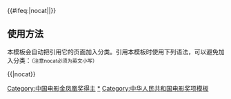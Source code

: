 {{Navbox
|name=中国电影金凤凰奖
|title=历届[[金凤凰奖|中国电影金凤凰奖]]获得者
|titlestyle = background:Khaki
|above=
|state={{{state<includeonly>|collapsed</includeonly>}}}
|groupstyle = text-align: left; background:Khaki
|bodyclass = hlist

|group1=第一届（1987年）
|list1=
{{Navbox|child
|groupstyle = text-align: left; background:Khaki
|group1=表演学会奖
|list1= 
* [[潘虹]]
* [[鲁非]]
* [[张力维]]
* [[于绍康]]
* [[马崇乐]]
* [[李羚]]
* [[刘晓庆]]
* [[黄小雷]]
* [[岳红]]
* [[巫刚]]
* [[张帆 (中国电影演员)|张帆]]
* [[朱时茂]]
* [[周里京]]
* [[娜仁花]]
* [[邸力]]
* [[刘庭尧]]
* [[孙敖]]
* [[刘雪婷]]
* [[金毅 (演员)|金毅]]
* [[李显刚 (演员)|李显刚]]
* [[刘文治]]
* [[傅艺伟]]
* [[林强 (演员)|林强]]
* [[向梅]]
* [[李纬 (演员)|李緯]]
* [[吴云芳 (演员)|吴云芳]]
* [[张伟欣]]
* [[王馥荔]]
* [[王诗槐]]
* [[毛永明]]
* [[达式常]]
* [[杨在葆]]
* [[李梓]]
* [[张天喜]]
* [[张小磊]]
* [[夏宗佑]]
* [[辛明 (演员)|辛明]]
* [[许还山]]
* [[智一桐]]
* [[张丰毅]]
* [[王咏歌]]
* [[陈裕德]]
* [[胡尔西德·吐尔地]]
* [[奶峁爬]]
* [[恩和森]]
}}

|group2=第二届（1989年）
|list2=
{{Navbox|child
|groupstyle = text-align: left; background:Khaki
|group1=表演学会奖
|list1= 
* [[刘晓庆]]
* [[姜文]]
* [[陈佩斯]]
* [[沈丹萍]]
* [[葛存壮]]
* [[袁苑]]
* [[赵君 (演员)|赵军]]
* [[赵有亮]]
* [[方子哥]]
* [[张嬿]]
* [[黄梅莹]]
* [[宋春丽]]
* [[冯恩鹤]]
* [[赵恒多]]
* [[谢园]]
* [[柳健]]
* [[李真 (配音演员)|李真]]
* [[刘威]]
* [[林强 (演员)|林强]]
* [[杨晓丹]]
* [[寇振海]]
* [[杨在葆]]
* [[奇梦石]]
* [[吴竞]]
* [[吴海燕]]
* [[翟乃社]]
* [[吕丽萍]]
* [[刘琼]]
* [[乔榛]]
* [[刘延 (演员)|刘延]]
* [[陈锐 (演员)|陳銳]]
* [[于莉]]
* [[穆牧]]
* [[高明 (演员)|高明]]
* [[潘虹]]
* [[孙敏]]
* [[朱琳 (影视演员)|朱琳]]
* [[丁一 (1942年)|丁一]]
* [[胡尔西德·吐尔地]]
* [[萨仁高娃]]
}}

|group3=第三届（1991年）
|list3=
{{Navbox|child
|groupstyle = text-align: left; background:Khaki
|group1=表演学会奖
|list1= 
* [[孙松 (演员)|孙松]]
* [[张光北]]
* [[李雪健]]
* [[吕丽萍]]
* [[陈宝国]]
* [[陈道明]]
* [[葛优]]
* [[赵君 (演员)|赵军]]
* [[林默予]]
* [[谢园]]
* [[苏荧]]
* [[胡连华]]
* [[奇梦石]]
* [[张丰毅]]
* [[王志刚 (演员)|王志剛]]
* [[左翎]]
* [[孙淳]]
* [[汤唐明]]
* [[古力扎尔·铁木尔]]
* [[艾丽娅]]
|group2=特别荣誉奖
|list2= 
* [[邸力]]
* [[赵子岳]]
* [[项堃]]
* [[谢添]]
* [[胡朋]]
* [[黎莉莉]]
* [[浦克]]
* [[刘琼]]
* [[吴茵]]
* [[宣景琳]]
* [[顾也鲁]]
* [[舒適 (演員)|舒適]]
}}

|group4=第四届（1993年）
|list4=
{{Navbox|child
|groupstyle = text-align: left; background:Khaki
|group1=表演学会奖
|list1= 
* [[王铁成]]
* [[赵丽蓉]]
* [[许晴]]
* [[曹翠芬]]
* [[宋佳 (1962年)|宋佳]]
* [[葛优]]
* [[冯巩]]
* [[马绍信]]
* [[赵奎娥]]
* [[巩俐]]
* [[宋晓英]]
* [[奚美娟]]
* [[牛犇]]
* [[陶慧敏]]
* [[普超英]]
* [[许还山]]
* [[雷汉]]
* [[吴冕]]
* [[吐依贡阿合买提]]
|group2=特别荣誉奖
|list2= 
* [[陈强 (演员)|陈强]]
* [[凌元]]
* [[陈立中 (演员)|陈立中]]
* [[张雁 (1918年)|张雁]]
* [[欧阳儒秋]]
* [[张瑞芳]]
* [[白杨 (演员)|白杨]]
* [[张伐]]
* [[李纬 (演员)|李緯]]
* [[白穆]]
* [[鲍方]]
* [[吕玉堃]]

|group3=特别贡献奖
|list3= 
* [[成龍]]
* [[張國榮]]
* [[斯琴高娃]]
* [[夏梦]]
* [[張艾嘉]]
* [[柯俊雄]]
* [[林青霞]]
* [[秦漢 (演員)|秦汉]]
}}

|group5=第五届（1995年）
|list5=
{{Navbox|child
|groupstyle = text-align: left; background:Khaki
|group1=表演学会奖
|list1= 
* [[李仁堂]]
* [[方子哥]]
* [[牛振华]]
* [[赵小锐]]
* [[赵晓明 (演员)|赵晓明]]
* [[荆明华]]
* [[巫刚]]
* [[王志文]]
* [[周里京]]
* [[刘之冰]]
* [[肖荣生]]
* [[宁静]]
* [[何赛飞]]
* [[徐松子]]
* [[徐东方]]
* [[戈治均]]
* [[潘虹]]
* [[木拉丁]]
* [[巴森]]
* [[艾丽娅]]
|group2=特别荣誉奖
|list2= 
* [[于藍]]
* [[孙道临]]
* [[秦怡]]
* [[乔奇]]
* [[陈述 (演员)|陈述]]
* [[王丹凤]]
* [[史进 (演员)|史进]]
}}

|group6=第六届（1997年）
|list6=
{{Navbox|child
|groupstyle = text-align: left; background:Khaki
|group1=表演学会奖
|list1= 
* [[郭碧川]]
* [[宁静]]
* [[鄭衛莉]]
* [[高明 (演员)|高明]]
* [[池华琼]]
* [[吐尔洪]]
* [[曹翠芬]]
* [[金鑫 (演员)|金鑫]]
* [[宋春丽]]
* [[黄素影]]
* [[胡尔西德·吐尔地]]
* [[奚美娟]]
* [[于慧 (演员)|于慧]]
* [[刘佩琦]]
* [[张国立]]
* [[曹景阳]]
* [[丁嘉丽]]
* [[邵兵]]
}}

|group7=第七届（1999年）
|list7=
{{Navbox|child
|groupstyle = text-align: left; background:Khaki
|group1=表演学会奖
|list1= 
* [[王学圻]]
* [[白雪云]]
* [[何麟]]
* [[冯巩]]
* [[艾丽娅]]
* [[孙敏]]
* [[陶虹]]
* [[徐光明]]
* [[许叔惠]]
* [[黄磊]]
* [[剧雪]]
* [[张嘉益|张小童]]
* [[唐国强]]
* [[徐帆]]
* [[葛存壮]]
* [[傅学诚]]
* [[潘予]]
* [[徐静蕾]]
* -{[[涂們]]}-
* [[濮存昕]]
}}

|group8=第八届（2001年）
|list8=
{{Navbox|child
|groupstyle = text-align: left; background:Khaki
|group1=表演学会奖
|list1= 
* [[潘粤明]]
* [[蒋雯丽]]
* [[李雪健]]
* [[傅彪]]
* [[雷明]]
* [[陈瑾 (演员)|陈瑾]]
* [[陶虹]]
* [[袁泉]]
* [[刘琳]]
* [[姜武]]
* [[徐帆]]
* [[巩俐]]
* [[尤勇]]
* [[丹增卓嘎]]
* [[哈斯高娃]]
|group2=特别荣誉奖
|list2= 
* [[王润身 (演员)|王润身]]
* [[仲星火]]
* [[李长华 (演员)|李长华]]
* [[林默予]]
* [[梁音]]
|group3=终身成就奖
|list3= 
* [[谢添]]
}}

|group9=第九届（2003年）
|list9=
{{Navbox|child
|groupstyle = text-align: left; background:Khaki
|group1=表演学会奖
|list1= 
* [[王霙]]
* [[王志文]]
* [[王学圻]]
* [[卢奇]]
* [[吐依贡]]
* [[吴竟]]
* [[张棪琰]]
* [[陳紅 (演員)|陈红]]
* [[周莉 (演员)|周莉]]
* [[侯勇]]
* [[娜仁花]]
* [[倪萍]]
* [[袁泉]]
* [[陶红]]
* [[鄂布斯·勇林|鄂布斯]]
* [[黄宏 (演员)|黄宏]]
* [[黄海波]]
|group2=特别荣誉奖
|list2= 
* [[中叔皇]]
* [[劉江 (中國大陸演員)|刘江]]
* [[印质明]]
* [[曲云]]
* [[杨静 (演员)|楊靜]]
* [[里坡]]
* [[郭允泰]]
* [[铁牛 (演员)|铁牛]]
* [[温锡莹]]
|group3=终身成就奖
|list3= 
* [[张瑞芳]]
}}

|group10=第十届（2005年）
|list10=
{{Navbox|child
|groupstyle = text-align: left; background:Khaki
|group1=表演学会奖
|list1= 
* [[趙薇]]
* [[姜文]]
* [[刘威]]
* [[刘烨 (演员)|刘烨]]
* [[余男]]
* [[吴军 (1970年)|吴军]]
* [[范伟]]
* [[夏雨 (中国大陆演员)|夏雨]]
* [[蒋雯丽]]
* [[蒋勤勤]]
* [[郭晓冬]]
* [[黄磊]]
|group2=特别荣誉奖
|list2= 
* [[莎莉]]
* [[冯奇]]
* [[管宗祥]]
* [[师伟]]
* [[庞学勤]]
* [[曹会渠]]
* [[刘世龙 (演员)|刘世龙]]
|group3=杰出成就奖
|list3= 
* [[成龍]]
|group4=终身成就奖
|list4= 
* [[于藍|于蓝]]
* [[陈强 (演员)|陈强]]
* [[秦怡]]
* [[孙道临]]
}}

|group11=第十一届（2007年）
|list11=
{{Navbox|child
|groupstyle = text-align: left; background:Khaki
|group1=表演学会奖
|list1= 
* [[王伍福]]
* [[刘艺 (1971年)|刘艺]]
* [[刘佳 (1960年)|刘佳]]
* [[朱媛媛]]
* [[李幼斌]]
* [[李冰冰]]
* [[陈坤]]
* [[陈宝国]]
|group2=新人奖
|list2= 
* [[高圆圆]]
* [[车永莉]]
* [[黄奕]]
* [[钟秋]]
|group3=特别荣誉奖
|list3= 
* [[李健 (演员)|李健]]
* [[王蓓]]
* [[方辉]]
* [[黄宗洛]]
* [[智一桐]]
* [[朱旭 (演员)|朱旭]]
|group4=终身成就奖
|list4= 
* [[于洋 (1930年)|于洋]]
}}

|group12=第十二届（2009年）
|list12=
{{Navbox|child
|groupstyle = text-align: left; background:Khaki
|group1=表演学会奖
|list1= 
* [[马伊琍]]
* [[王奎荣]]
* [[车永莉]]
* [[邓超]]
* [[巫刚]]
* [[苗圃 (演员)|苗圃]]
* [[范冰冰]]
* [[聂远]]
* [[黄渤]]
* [[黄晓明]]
* [[颜丹晨]]
* [[颜丙燕]]
* [[刘劲]]
* [[苏丽]]
* [[马晓伟 (演员)|马晓伟]]
* [[张涵予]]
|group2=新人奖
|list2= 
* [[余少群]]
* [[李光洁]]
* [[吕聿来|吕玉来]]
* [[周扬 (演员)|周扬]]
* [[啟星]]
* [[袁文霆]]
* [[温桂钰]]
* [[蒋婧]]
|group3=评委会特别奖
|list3= 
* [[趙薇]]
* [[葛优]]
|group4=特别荣誉奖
|list4= 
* [[钱千里]]
* [[李丁 (影视演员)|李丁]]
* [[陈志坚 (演员)|陈志坚]]
* [[向隽殊]]
* [[白德彰]]
* [[张勇手]]
* [[陶玉玲]]
* [[牛犇]]
* [[黄宗英]]
* [[崔超明]]
|group5=终身成就奖
|list5= 
* [[田华]]
* [[王心剛]]
* [[王曉棠]]
* [[张良 (演员)|张良]]
}}

|group13=第十三届（2011年）
|list13=
{{Navbox|child
|groupstyle = text-align: left; background:Khaki
|group1=表演学会奖
|list1= 
* [[马以 (演员)|马以]]
* [[文章 (演员)|文章]]
* [[王雅捷]]
* [[任程伟]]
* [[孙维民]]
* [[杨立新]]
* [[吴刚 (中国大陆演员)|吴刚]]
* [[陈建斌]]
* [[黄禾|苗苗]]
* [[范志博]]
* [[果靖霖|果静林]]
* [[周迅]]
* [[周小斌]]
* [[居文沛]]
* [[段奕宏]]
* [[祖峰]]
* [[姚晨]]
* [[啟星]]
* [[谢润 (演员)|谢润]]
|group2=新人奖
|list2= 
* [[王嘉 (演员)|王嘉]]
* [[王珞丹]]
* [[白静]]
* [[刘倩]]
* [[肖韵]]
* [[张默 (演员)|张默]]
* [[姚笛]]
* [[蒲巴甲]]
* [[戴佳佳]]
|group3=特别奖
|list3= 
* [[蘇有朋]]
|group4=特别荣誉奖
|list4= 
* [[叶琳琅]]
* [[刘冠雄 (演员)|刘冠雄]]
* [[孙永平]]
* [[张莺]]
* [[袁霞]]
* [[鲁非]]
}}

|group14=第十四届（2013年）
|list14=
{{Navbox|child
|groupstyle = text-align: left; background:Khaki
|group1=表演学会奖
|list1= 
* [[陆毅]]
* [[沙溢]]
* [[孔维]]
* [[张雨绮]]
* [[倪大红]]
* [[王千源]]
* [[郭涛 (演员)|郭涛]]
* [[王静 (演员)|王静]]
* [[石琳 (演员)|石琳]]
* [[张曦文]]
* [[魏一]]
* [[何政军]]
* [[刘之冰]]
* [[丁柳元]]
* [[王嘉 (演员)|王嘉]]
* [[张嘉益]]
* [[冯远征]]
* [[秦海璐]]
|group2=新人奖
|list2= 
* [[刘岳 (演员)|刘岳]]
* [[李东学]]
* [[宋洋]]
* [[张一山]]
* [[雷佳音]]
* [[马思纯]]
* [[李木子]]
* [[杨紫]]
* [[闵春晓]]
|group3=终身成就奖
|list3= 
* [[王丹凤]]
|group4=特别荣誉奖
|list4= 
* [[马精武]]
* [[安琪 (1932年)|安琪]]
* [[许还山]]
* [[孙羽]]
* [[吴素琴]]
* [[赵汝平]]
* [[柳杰]]
* [[贺小书]]
* [[徐才根]]
* [[高正 (1922年)|高正]]
}}

|group15=第十五届（2015年）
|list15=
{{Navbox|child
|groupstyle = text-align: left; background:Khaki
|group1=表演学会奖
|list1= 
* [[王景春 (1973年)|王景春]]
* [[成泰燊]]
* [[吴秀波]]
* [[陈道明]]
* [[黄渤]]
* [[黄晓明]]
* [[闫妮]]
* [[胡尔西德·吐尔地]]
|group2=新人奖
|list2= 
* [[董子健]]
* [[阿旺仁青]]
* [[张佳宁]]
* [[奚望]]
* [[古力娜扎]]
|group3=学会贡献奖
|list3= 
* [[李苒苒]]
* [[刘诗兵]]
* [[崔新琴]]
* [[钱学格]]
* [[蔡鉴洲]]
* [[黄小雷]]
|group4=特别荣誉奖
|list4= 
* [[王铁成]]
* [[王苏娅]]
* [[任申]]
* [[向梅]]
* [[严翔]]
* [[严顺开]]
* [[李志舆]]
* [[郑振瑶]]
* [[莫梓江]]
* [[黄非]]
|group5=终身成就奖
|list5= 
* [[谢芳]]
}}

|group16=第十六届（2017年）
|list16=
{{Navbox|child
|groupstyle = text-align: left; background:Khaki
|group1=表演学会奖
|list1= 
* [[马恩然]]
* [[陶泽如]]
* [[郭晓东]]
* [[陈建斌]]
* [[段奕宏]]
* [[侯天来]]
* [[王馥荔]]
* [[馬思純]]
* [[颜丙燕]]
* [[杨子姗]]
* [[葛晓凤]]
|group2=新人奖
|list2= 
* [[刘芮麟]]
* [[张博宇]]
* [[王梓程]]
* [[张楚楚]]
* [[戴卓凝]]
|group3=特别荣誉奖
|list3= 
* [[卢桂兰]]
* [[毕鉴昌]]
* [[刘子枫]]
* [[达式常]]
* [[吴文华 (演员)|吴文华]]
* [[李长乐]]
* [[金迪 (演员)|金迪]]
* [[袁玫]]
* [[俞平]]
* [[祝希娟]]
* [[梁波罗]]
* [[焦晃]]
* [[雷恪生]]
|group4=终身成就奖
|list4= 
* [[陶玉玲]]
* [[牛犇]]
* [[袁霞]]
}}

|group17=第十七届（2019年）
|list17=
{{Navbox|child
|groupstyle = text-align: left; background:Khaki
|group1=表演学会奖
|list1=
* [[于和伟]]
* [[朱亚文]]
* [[阿旺仁青]]
* [[徐峥]]
* [[黄轩]]
* [[黄志忠]]
* [[万茜]]
* [[马伊琍]]
* [[艾丽娅]]
* [[陈瑾 (演员)|陈瑾]]
* [[赵静]]
* [[海清]]
|group2=新人奖
|list2=
* [[王俊凯]]
* [[邹元清]]
* [[迪丽热巴·迪力木拉提]]
|group3=特别荣誉奖
|list3=
* [[石维坚]]
* [[吕中]]
* [[朱曼芳]]
* [[乔榛]]
* [[刘延]]
* [[刘文治]]
* [[吴云芳 (演员)|吴云芳]]
* [[高放]]
* [[张亮]]
* [[张冲霄]]
|group4=终身成就奖
|list4=
* [[张勇手]]
* [[祝希娟]]
}}

|belowstyle=text-align:left;font-size:80%;
}}<includeonly>{{#ifeq:{{{1}}}|nocat||[[Category:中国电影金凤凰奖得主]]}}</includeonly><noinclude>

== 使用方法 ==
本模板会自动把引用它的页面加入分类。引用本模板时使用下列语法，可以避免加入分类：<small>（注意nocat必须为英文小写）</small>

<nowiki>{{</nowiki>{{PAGENAME}}<nowiki>|nocat}}</nowiki>
[[Category:中国电影金凤凰奖得主|*]]
[[Category:中华人民共和国电影奖项模板]]
</noinclude>
